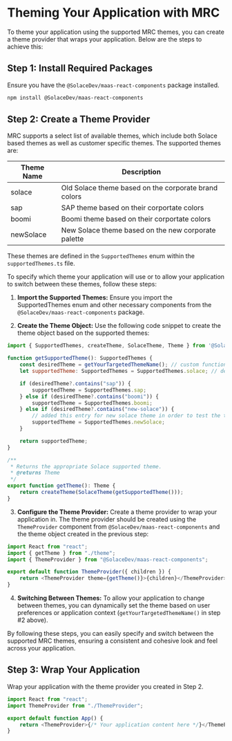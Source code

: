 
<Meta title="Getting Started/Theming Your Application" />

# Theming Your Application with MRC

To theme your application using the supported MRC themes, you can create a theme provider that wraps your application. Below are the steps to achieve this:

## Step 1: Install Required Packages

Ensure you have the `@SolaceDev/maas-react-components` package installed.

```bash
npm install @SolaceDev/maas-react-components
```

## Step 2: Create a Theme Provider

MRC supports a select list of available themes, which include both Solace based themes as well as customer specific themes. The supported themes are:

<table>
	<thead>
		<tr>
			<th>Theme Name</th>
			<th>Description</th>
		</tr>
	</thead>
	<tbody>
		<tr>
			<td>solace</td>
			<td>Old Solace theme based on the corporate brand colors</td>
		</tr>
		<tr>
			<td>sap</td>
			<td>SAP theme based on their corportate colors</td>
		</tr>
		<tr>
			<td>boomi</td>
			<td>Boomi theme based on their corportate colors</td>
		</tr>
		<tr>
			<td>newSolace</td>
			<td>New Solace theme based on the new corporate palette</td>
		</tr>
	</tbody>
</table>

These themes are defined in the `SupportedThemes` enum within the `supportedThemes.ts` file.

To specify which theme your application will use or to allow your application to switch between these themes, follow these steps:

1. <b>Import the Supported Themes:</b> Ensure you import the SupportedThemes enum and other necessary components from the
   `@SolaceDev/maas-react-components` package.

2. <b>Create the Theme Object:</b> Use the following code snippet to create the theme object based on the supported themes:

```javascript
import { SupportedThemes, createTheme, SolaceTheme, Theme } from '@SolaceDev/maas-react-components';

function getSupportedTheme(): SupportedThemes {
    const desiredTheme = getYourTargetedThemeName(); // custom function to extract the configured or targeted theme name
    let supportedTheme: SupportedThemes = SupportedThemes.solace; // default to the "old" solace theme

    if (desiredTheme?.contains("sap")) {
        supportedTheme = SupportedThemes.sap;
    } else if (desiredTheme?.contains("boomi")) {
        supportedTheme = SupportedThemes.boomi;
    } else if (desiredTheme?.contains("new-solace")) {
        // added this entry for new solace theme in order to test the theme in storybook
        supportedTheme = SupportedThemes.newSolace;
    }

    return supportedTheme;
}

/**
 * Returns the appropriate Solace supported theme.
 * @returns Theme
 */
export function getTheme(): Theme {
    return createTheme(SolaceTheme(getSupportedTheme()));
}
```

3. <b>Configure the Theme Provider:</b> Create a theme provider to wrap your application in. The theme provider should be
   created using the `ThemeProvider` component from `@SolaceDev/maas-react-components` and the theme object created in the
   previous step:

```javascript
import React from "react";
import { getTheme } from "./theme";
import { ThemeProvider } from "@SolaceDev/maas-react-components";

export default function ThemeProvider({ children }) {
	return <ThemeProvider theme={getTheme()}>{children}</ThemeProvider>;
}
```

4. <b>Switching Between Themes:</b> To allow your application to change between themes, you can dynamically set the theme
   based on user preferences or application context (`getYourTargetedThemeName()` in step #2 above).

By following these steps, you can easily specify and switch between the supported MRC themes, ensuring a consistent and cohesive look and feel across your application.

## Step 3: Wrap Your Application

Wrap your application with the theme provider you created in Step 2.

```javascript
import React from "react";
import ThemeProvider from "./ThemeProvider";

export default function App() {
	return <ThemeProvider>{/* Your application content here */}</ThemeProvider>;
}
```
